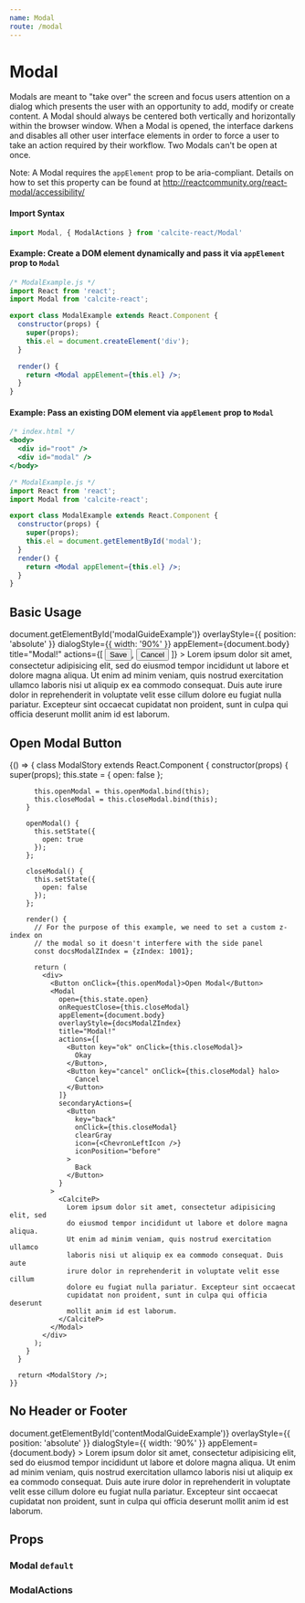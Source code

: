 ```yaml
---
name: Modal
route: /modal
---
```






# Modal

Modals are meant to "take over" the screen and focus users attention on a dialog which presents the user with an opportunity to add, modify or create content. A Modal should always be centered both vertically and horizontally within the browser window. When a Modal is opened, the interface darkens and disables all other user interface elements in order to force a user to take an action required by their workflow. Two Modals can't be open at once.

Note: A Modal requires the `appElement` prop to be aria-compliant. Details on how to set this property can be found at http://reactcommunity.org/react-modal/accessibility/

#### Import Syntax

```js
import Modal, { ModalActions } from 'calcite-react/Modal'
```

#### Example: Create a DOM element dynamically and pass it via `appElement` prop to `Modal`
```jsx
/* ModalExample.js */
import React from 'react';
import Modal from 'calcite-react';

export class ModalExample extends React.Component {
  constructor(props) {
    super(props);
    this.el = document.createElement('div');
  }

  render() {
    return <Modal appElement={this.el} />;
  }
}
```

#### Example: Pass an existing DOM element via `appElement` prop to `Modal`
```jsx
/* index.html */
<body>
  <div id="root" />
  <div id="modal" />
</body>
```
```jsx
/* ModalExample.js */
import React from 'react';
import Modal from 'calcite-react';

export class ModalExample extends React.Component {
  constructor(props) {
    super(props);
    this.el = document.getElementById('modal');
  }
  render() {
    return <Modal appElement={this.el} />;
  }
}
```

## Basic Usage

<Playground>
  <GuideExample
    id="modalGuideExample"
    style={{ position: 'relative', height: '400px' }}
  >
    <Modal
      open={true}
      parentSelector={() => document.getElementById('modalGuideExample')}
      overlayStyle={{ position: 'absolute' }}
      dialogStyle={{ width: '90%' }}
      appElement={document.body}
      title="Modal!"
      actions={[
          <Button key="save">Save</Button>,
          <Button key="cancel" halo>Cancel</Button>
        ]}
      >
      <CalciteP>
        Lorem ipsum dolor sit amet, consectetur adipisicing elit, sed do eiusmod
        tempor incididunt ut labore et dolore magna aliqua. Ut enim ad minim
        veniam, quis nostrud exercitation ullamco laboris nisi ut aliquip ex ea
        commodo consequat. Duis aute irure dolor in reprehenderit in voluptate
        velit esse cillum dolore eu fugiat nulla pariatur. Excepteur sint
        occaecat cupidatat non proident, sunt in culpa qui officia deserunt
        mollit anim id est laborum.
      </CalciteP>
    </Modal>
  </GuideExample>
</Playground>

## Open Modal Button

<Playground>
  {() => {
      class ModalStory extends React.Component {
        constructor(props) {
          super(props);
          this.state = {
            open: false
          };

          this.openModal = this.openModal.bind(this);
          this.closeModal = this.closeModal.bind(this);
        }

        openModal() {
          this.setState({
            open: true
          });
        };

        closeModal() {
          this.setState({
            open: false
          });
        };

        render() {
          // For the purpose of this example, we need to set a custom z-index on
          // the modal so it doesn't interfere with the side panel
          const docsModalZIndex = {zIndex: 1001};

          return (
            <div>
              <Button onClick={this.openModal}>Open Modal</Button>
              <Modal
                open={this.state.open}
                onRequestClose={this.closeModal}
                appElement={document.body}
                overlayStyle={docsModalZIndex}
                title="Modal!"
                actions={[
                  <Button key="ok" onClick={this.closeModal}>
                    Okay
                  </Button>,
                  <Button key="cancel" onClick={this.closeModal} halo>
                    Cancel
                  </Button>
                ]}
                secondaryActions={
                  <Button
                    key="back"
                    onClick={this.closeModal}
                    clearGray
                    icon={<ChevronLeftIcon />}
                    iconPosition="before"
                  >
                    Back
                  </Button>
                }
              >
                <CalciteP>
                  Lorem ipsum dolor sit amet, consectetur adipisicing elit, sed
                  do eiusmod tempor incididunt ut labore et dolore magna aliqua.
                  Ut enim ad minim veniam, quis nostrud exercitation ullamco
                  laboris nisi ut aliquip ex ea commodo consequat. Duis aute
                  irure dolor in reprehenderit in voluptate velit esse cillum
                  dolore eu fugiat nulla pariatur. Excepteur sint occaecat
                  cupidatat non proident, sunt in culpa qui officia deserunt
                  mollit anim id est laborum.
                </CalciteP>
              </Modal>
            </div>
          );
        }
      }

      return <ModalStory />;
    }}

</Playground>

## No Header or Footer

<Playground>
  <GuideExample
    id="contentModalGuideExample"
    style={{ position: 'relative', height: '400px' }}
  >
    <Modal
      open={true}
      parentSelector={() => document.getElementById('contentModalGuideExample')}
      overlayStyle={{ position: 'absolute' }}
      dialogStyle={{ width: '90%' }}
      appElement={document.body}
      >
      <CalciteP>
        Lorem ipsum dolor sit amet, consectetur adipisicing elit, sed do eiusmod
        tempor incididunt ut labore et dolore magna aliqua. Ut enim ad minim
        veniam, quis nostrud exercitation ullamco laboris nisi ut aliquip ex ea
        commodo consequat. Duis aute irure dolor in reprehenderit in voluptate
        velit esse cillum dolore eu fugiat nulla pariatur. Excepteur sint
        occaecat cupidatat non proident, sunt in culpa qui officia deserunt
        mollit anim id est laborum.
      </CalciteP>
    </Modal>
  </GuideExample>
</Playground>

## Props

### Modal `default`

<PropsTable of={Modal} />

### ModalActions

<PropsTable of={ModalActions} />
